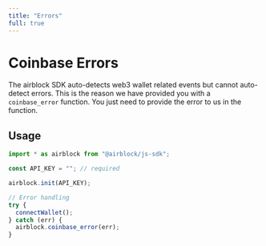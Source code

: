 ```yaml
---
title: "Errors"
full: true
---
```


# Coinbase Errors

The airblock SDK auto-detects web3 wallet related events but cannot auto-detect errors. This is the reason we have provided you with a `coinbase_error` function. You just need to provide the error to us in the function.

## Usage

```js
import * as airblock from "@airblock/js-sdk";

const API_KEY = ""; // required

airblock.init(API_KEY);

// Error handling
try {
  connectWallet();
} catch (err) {
  airblock.coinbase_error(err);
}
```
